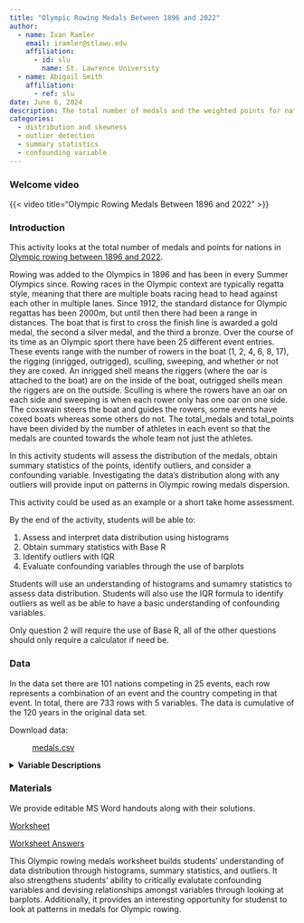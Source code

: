 ```yaml
---
title: "Olympic Rowing Medals Between 1896 and 2022"
author:
  - name: Ivan Ramler
    email: iramler@stlawu.edu
    affiliation:
      - id: slu
        name: St. Lawrence University
  - name: Abigail Smith
    affiliation:
      - ref: slu
date: June 6, 2024
description: The total number of medals and the weighted points for nations competing in rowing events in the Summer Olympic Games between 1896 and 2022. 
categories:
  - distribution and skewness
  - outlier detection
  - summary statistics
  - confounding variable
---
```


### Welcome video

{{< video  title="Olympic Rowing Medals Between 1896 and 2022" >}}

### Introduction

This activity looks at the total number of medals and points for nations in [Olympic rowing between 1896 and 2022](https://www.kaggle.com/datasets/heesoo37/120-years-of-olympic-history-athletes-and-results?resource=download){target="_blank"}. 

Rowing was added to the Olympics in 1896 and has been in every Summer Olympics since. Rowing races in the Olympic context are typically regatta style, meaning that there are multiple boats racing head to head against each other in multiple lanes. Since 1912, the standard distance for Olympic regattas has been 2000m, but until then there had been a range in distances. The boat that is first to cross the finish line is awarded a gold medal, the second a silver medal, and the third a bronze. Over the course of its time as an Olympic sport there have been 25 different event entries. These events range with the number of rowers in the boat (1, 2, 4, 6, 8, 17), the rigging (inrigged, outrigged), sculling, sweeping, and whether or not they are coxed. An inrigged shell means the riggers (where the oar is attached to the boat) are on the inside of the boat, outrigged shells mean the riggers are on the outside. Sculling is where the rowers have an oar on each side and sweeping is when each rower only has one oar on one side. The coxswain steers the boat and guides the rowers, some events have coxed boats whereas some others do not. The total_medals and total_points have been divided by the number of athletes in each event so that the medals are counted towards the whole team not just the athletes. 

In this activity students will assess the distribution of the medals, obtain summary statistics of the points, identify outliers, and consider a confounding variable. Investigating the data's distribution along with any outliers will provide input on patterns in Olympic rowing medals dispersion.

::: {.callout-note collapse="true" title="Activity Length" appearance="minimal"}
This activity could be used as an example or a short take home assessment.
:::



::: {.callout-note collapse="true" title="Learning Objectives" appearance="minimal"}
By the end of the activity, students will be able to:

1.  Assess and interpret data distribution using histograms
2.  Obtain summary statistics with Base R
3.  Identify outliers with IQR
4.  Evaluate confounding variables through the use of barplots
:::

::: {.callout-note collapse="true" title="Methods" appearance="minimal"}
Students will use an understanding of histograms and sumamry statistics to assess data distribution. Students will also use the IQR formula to identify outliers as well as be able to have a basic understanding of confounding variables. 

:::

::: {.callout-note collapse="true" title="Technology Requirements" appearance="minimal"}
Only question 2 will require the use of Base R, all of the other questions should only require a calculator if need be. 
:::

### Data

In the data set there are 101 nations competing in 25 events, each row represents a combination of an event and the country competing in that event. In total, there are 733 rows with 5 variables. The data is cumulative of the 120 years in the original data set. 

Download data: 

: [medals.csv](medals.csv){target="_blank"}

<details>
<summary><b>Variable Descriptions</b></summary>

| Variable | Description                                                                    |
|-------------------|-----------------------------------------------------|
| `Event` | The event the nation competed in. |
| `NOC` | National Olympic Committee or the nation competing. |
| `Number of Athletes`| The number of athletes in the boat for that event. |
| `total_medals` | The total number of medals for that country in that event. |
| `total_points` | The total number of points for that country in that event. The points are scaled with a gold medal counting for 3 points, a silver for 2, and a bronze for 1. |



**Data Source**

[Kaggle](https://www.kaggle.com/datasets/heesoo37/120-years-of-olympic-history-athletes-and-results?resource=download){target="_blank"}

</details>

### Materials

We provide editable MS Word handouts along with their solutions.

[Worksheet](medals_worksheet.docx)

[Worksheet Answers](medals_worksheet_answers.docx)

::: {.callout-note collapse="true" title="Conclusion" appearance="minimal"}
This Olympic rowing medals worksheet builds students' understanding of data distribution through histograms, summary statistics, and outliers. It also strengthens students' ability to critically evalutate confounding variables and devising relationships amongst variables through looking at barplots. Additionally, it provides an interesting opportunity for studenst to look at patterns in medals for Olympic rowing. 
:::
